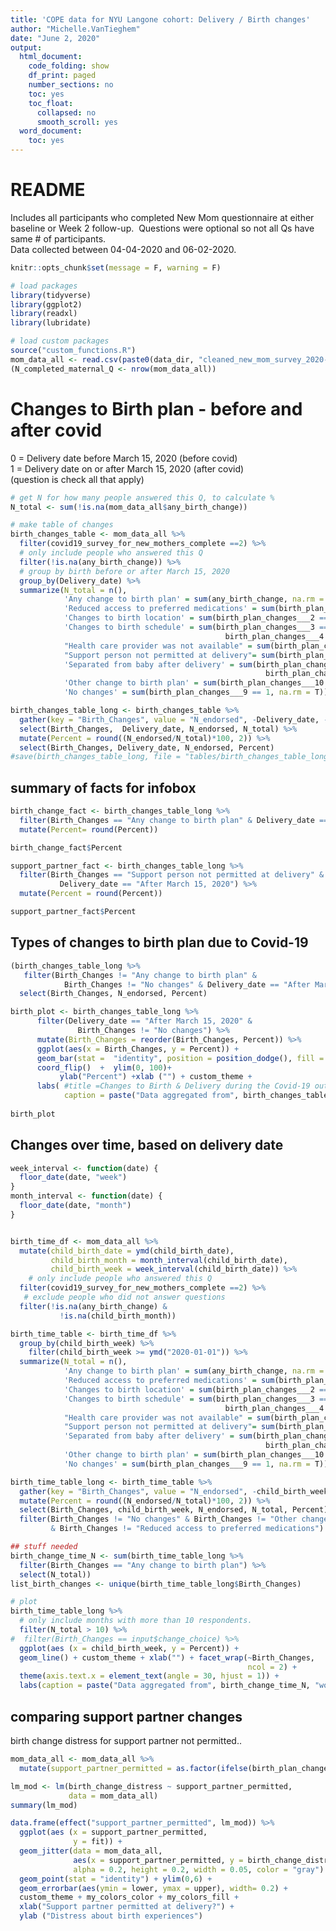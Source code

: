 ```yaml
---
title: 'COPE data for NYU Langone cohort: Delivery / Birth changes'
author: "Michelle.VanTieghem"
date: "June 2, 2020"
output:
  html_document:
    code_folding: show
    df_print: paged
    number_sections: no
    toc: yes
    toc_float:
      collapsed: no
      smooth_scroll: yes
  word_document:
    toc: yes
---
```



# README 
Includes all participants who completed New Mom questionnaire at either baseline or Week 2 follow-up. \ Questions were optional so not all Qs have same  # of participants. \
Data collected between 04-04-2020 and 06-02-2020. \

```r
knitr::opts_chunk$set(message = F, warning = F)

# load packages
library(tidyverse)
library(ggplot2)
library(readxl)
library(lubridate)

# load custom packages
source("custom_functions.R")
mom_data_all <- read.csv(paste0(data_dir, "cleaned_new_mom_survey_2020-07-14.csv"))
(N_completed_maternal_Q <- nrow(mom_data_all))
```


# Changes to Birth plan - before and after covid
 0 = Delivery date before March 15, 2020 (before covid) \
 1 = Delivery date on or after March 15, 2020 (after covid) \
(question is check all that apply)
```r

# get N for how many people answered this Q, to calculate %
N_total <- sum(!is.na(mom_data_all$any_birth_change))

# make table of changes
birth_changes_table <- mom_data_all %>%
  filter(covid19_survey_for_new_mothers_complete ==2) %>%
  # only include people who answered this Q 
  filter(!is.na(any_birth_change)) %>%
  # group by birth before or after March 15, 2020
  group_by(Delivery_date) %>%
  summarize(N_total = n(), 
            'Any change to birth plan' = sum(any_birth_change, na.rm = T),
            'Reduced access to preferred medications' = sum(birth_plan_changes___1 == 1, na.rm = T),
            'Changes to birth location' = sum(birth_plan_changes___2 == 1, na.rm = T),
            'Changes to birth schedule' = sum(birth_plan_changes___3 == 1 | 
                                                birth_plan_changes___4 == 1, na.rm = T),
            "Health care provider was not available" = sum(birth_plan_changes___5 == 1, na.rm = T),
            "Support person not permitted at delivery"= sum(birth_plan_changes___6 == 1, na.rm = T),
            'Separated from baby after delivery' = sum(birth_plan_changes___7 == 1 |
                                                         birth_plan_changes___8 == 1, na.rm = T),
            'Other change to birth plan' = sum(birth_plan_changes___10 == 1, na.rm = T),
            'No changes' = sum(birth_plan_changes___9 == 1, na.rm = T))

birth_changes_table_long <- birth_changes_table %>%
  gather(key = "Birth_Changes", value = "N_endorsed", -Delivery_date, -N_total) %>%
  select(Birth_Changes,  Delivery_date, N_endorsed, N_total) %>%
  mutate(Percent = round((N_endorsed/N_total)*100, 2)) %>%
  select(Birth_Changes, Delivery_date, N_endorsed, Percent)
#save(birth_changes_table_long, file = "tables/birth_changes_table_long.Rdata")


```

## summary of facts for infobox
```r
birth_change_fact <- birth_changes_table_long %>%
  filter(Birth_Changes == "Any change to birth plan" & Delivery_date == "After March 15, 2020") %>%
  mutate(Percent= round(Percent)) 

birth_change_fact$Percent

support_partner_fact <- birth_changes_table_long %>% 
  filter(Birth_Changes == "Support person not permitted at delivery" & 
           Delivery_date == "After March 15, 2020") %>%
  mutate(Percent = round(Percent))

support_partner_fact$Percent
```


## Types of changes to birth plan due to Covid-19
```r
(birth_changes_table_long %>%
   filter(Birth_Changes != "Any change to birth plan" &
            Birth_Changes != "No changes" & Delivery_date == "After March 15, 2020")) %>%
  select(Birth_Changes, N_endorsed, Percent)
```

```r
birth_plot <- birth_changes_table_long %>%
      filter(Delivery_date == "After March 15, 2020" & 
               Birth_Changes != "No changes") %>%
      mutate(Birth_Changes = reorder(Birth_Changes, Percent)) %>%
      ggplot(aes(x = Birth_Changes, y = Percent)) +
      geom_bar(stat =  "identity", position = position_dodge(), fill = "navy") + 
      coord_flip()  +  ylim(0, 100)+
           ylab("Percent") +xlab ("") + custom_theme +
      labs( #title =Changes to Birth & Delivery during the Covid-19 outbreak", 
            caption = paste("Data aggregated from", birth_changes_table$N_total[birth_changes_table$Delivery_date =="After March 15, 2020"], "women who delivered after March 15th, 2020"))
        
birth_plot
```

## Changes over time, based on delivery date
```r
week_interval <- function(date) {
  floor_date(date, "week")
}
month_interval <- function(date) {
  floor_date(date, "month")
}


birth_time_df <- mom_data_all %>%
  mutate(child_birth_date = ymd(child_birth_date),
         child_birth_month = month_interval(child_birth_date), 
         child_birth_week = week_interval(child_birth_date)) %>%
    # only include people who answered this Q 
  filter(covid19_survey_for_new_mothers_complete ==2) %>%
   # exclude people who did not answer questions
  filter(!is.na(any_birth_change) & 
           !is.na(child_birth_month)) 

birth_time_table <- birth_time_df %>%
  group_by(child_birth_week) %>%
    filter(child_birth_week >= ymd("2020-01-01")) %>%
  summarize(N_total = n(), 
            'Any change to birth plan' = sum(any_birth_change, na.rm = T),
            'Reduced access to preferred medications' = sum(birth_plan_changes___1 == 1, na.rm = T),
            'Changes to birth location' = sum(birth_plan_changes___2 == 1, na.rm = T),
            'Changes to birth schedule' = sum(birth_plan_changes___3 == 1 | 
                                                birth_plan_changes___4 == 1, na.rm = T),
            "Health care provider was not available" = sum(birth_plan_changes___5 == 1, na.rm = T),
            "Support person not permitted at delivery"= sum(birth_plan_changes___6 == 1, na.rm = T),
            'Separated from baby after delivery' = sum(birth_plan_changes___7 == 1 |
                                                         birth_plan_changes___8 == 1, na.rm = T),
            'Other change to birth plan' = sum(birth_plan_changes___10 == 1, na.rm = T),
            'No changes' = sum(birth_plan_changes___9 == 1, na.rm = T))

birth_time_table_long <- birth_time_table %>%
  gather(key = "Birth_Changes", value = "N_endorsed", -child_birth_week, -N_total) %>%
  mutate(Percent = round((N_endorsed/N_total)*100, 2)) %>%
  select(Birth_Changes, child_birth_week, N_endorsed, N_total, Percent) %>%
  filter(Birth_Changes != "No changes" & Birth_Changes != "Other change to birth plan" 
         & Birth_Changes != "Reduced access to preferred medications")
```


```r
## stuff needed
birth_change_time_N <- sum(birth_time_table_long %>%
  filter(Birth_Changes == "Any change to birth plan") %>% 
  select(N_total))
list_birth_changes <- unique(birth_time_table_long$Birth_Changes)

# plot
birth_time_table_long %>%
  # only include months with more than 10 respondents.
  filter(N_total > 10) %>%
#  filter(Birth_Changes == input$change_choice) %>%
  ggplot(aes (x = child_birth_week, y = Percent)) + 
  geom_line() + custom_theme + xlab("") + facet_wrap(~Birth_Changes, 
                                                     ncol = 2) +
  theme(axis.text.x = element_text(angle = 30, hjust = 1)) +
  labs(caption = paste("Data aggregated from", birth_change_time_N, "women, with delivery dates binned in 2-week intevals."))

```



## comparing support partner changes

 birth change distress for support partner not permitted..
```r

mom_data_all <- mom_data_all %>%
  mutate(support_partner_permitted = as.factor(ifelse(birth_plan_changes___6 == 1, "No","Yes")))

lm_mod <- lm(birth_change_distress ~ support_partner_permitted, 
             data = mom_data_all)
summary(lm_mod)

data.frame(effect("support_partner_permitted", lm_mod)) %>%
  ggplot(aes (x = support_partner_permitted,
              y = fit)) + 
  geom_jitter(data = mom_data_all, 
              aes(x = support_partner_permitted, y = birth_change_distress), 
              alpha = 0.2, height = 0.2, width = 0.05, color = "gray") +
  geom_point(stat = "identity") + ylim(0,6) +
  geom_errorbar(aes(ymin = lower, ymax = upper), width= 0.2) +
  custom_theme + my_colors_color + my_colors_fill +
  xlab("Support partner permitted at delivery?") + 
  ylab ("Distress about birth experiences")

```
